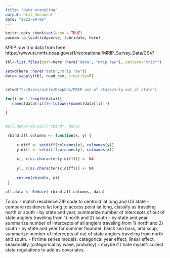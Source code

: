 ```yaml
---
title: "data wrangling"
output: html_document
date: "2022-09-06"
---
```


```r
knitr::opts_chunk$set(echo = TRUE)
pacman::p_load(tidyverse, lubridate, here)
```

MRIP raw trip data from here: https://www.st.nmfs.noaa.gov/st1/recreational/MRIP_Survey_Data/CSV/

```r



tbl<-list.files(path=here::here("data", "mrip raw"), pattern="trip*")

setwd(here::here("data","mrip raw"))
data<-sapply(tbl, read_csv, simplify=F)


setwd("C:/Users/ashle/Dropbox/MRIP out of state/mrip_out_of_state")

for(i in 1:length(data)){
   names(data[[i]])<-tolower(names(data[[i]]))
 
}


#all.data<-do.call("rbind", data)

 rbind.all.columns <- function(x, y) {
  
     x.diff <- setdiff(colnames(x), colnames(y))
     y.diff <- setdiff(colnames(y), colnames(x))
  
     x[, c(as.character(y.diff))] <- NA
  
     y[, c(as.character(x.diff))] <- NA
  
     return(rbind(x, y))
 }
```
 
 
 
```r
 
all.data <- Reduce( rbind.all.columns, data)


```



To do: 
- match residence ZIP code to centroid lat long and US state
- compare residence lat long to access point lat long, classify as traveling north or south
- by state and year, summarize number of intercepts of out of state anglers traveling from 1) north and 2) south
- by state and year, summarize number of intercepts of all anglers traveling from 1) north and 2) south
- by state and year for summer flounder, black sea bass, and scup, summarize number of intercepts of out of state anglers traveling from north and south. 
- fit time series models: categorical year effect, linear effect, seasonality (categorical by wave, probably)
- maybe if I hate myself: collect state regulations to add as covariates. 
